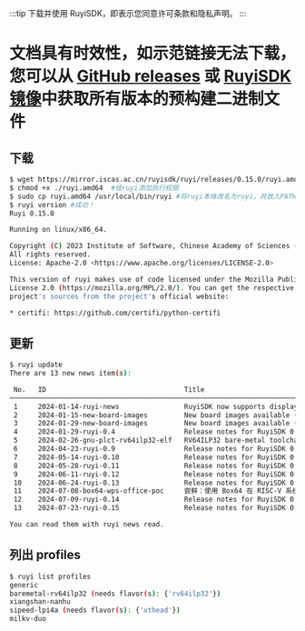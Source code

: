
:::tip
下载并使用 RuyiSDK，即表示您同意许可条款和隐私声明。
:::

# 文档具有时效性，如示范链接无法下载，您可以从 [GitHub releases](https://github.com/ruyisdk/ruyi/releases) 或 [RuyiSDK 镜像](https://mirror.iscas.ac.cn/ruyisdk/ruyi/releases/)中获取所有版本的预构建二进制文件

## 下载

```bash
$ wget https://mirror.iscas.ac.cn/ruyisdk/ruyi/releases/0.15.0/ruyi.amd64  #从软件源下载ruyi本体
$ chmod +x ./ruyi.amd64  #给ruyi添加执行权限
$ sudo cp ruyi.amd64 /usr/local/bin/ruyi #将ruyi本体改名为ruyi，并放入PATH
$ ruyi version #成功！
Ruyi 0.15.0

Running on linux/x86_64.

Copyright (C) 2023 Institute of Software, Chinese Academy of Sciences (ISCAS).
All rights reserved.
License: Apache-2.0 <https://www.apache.org/licenses/LICENSE-2.0>

This version of ruyi makes use of code licensed under the Mozilla Public
License 2.0 (https://mozilla.org/MPL/2.0/). You can get the respective
project's sources from the project's official website:

* certifi: https://github.com/certifi/python-certifi
```

## 更新

```bash
$ ruyi update
There are 13 new news item(s):

 No.   ID                                  Title
──────────────────────────────────────────────────────────────────────────────────────────────────
 1     2024-01-14-ruyi-news                RuyiSDK now supports displaying news
 2     2024-01-15-new-board-images         New board images available (2024-01-15)
 3     2024-01-29-new-board-images         New board images available (2024-01-29)
 4     2024-01-29-ruyi-0.4                 Release notes for RuyiSDK 0.4
 5     2024-02-26-gnu-plct-rv64ilp32-elf   RV64ILP32 bare-metal toolchain & profile now available
 6     2024-04-23-ruyi-0.9                 Release notes for RuyiSDK 0.9
 7     2024-05-14-ruyi-0.10                Release notes for RuyiSDK 0.10
 8     2024-05-28-ruyi-0.11                Release notes for RuyiSDK 0.11
 9     2024-06-11-ruyi-0.12                Release notes for RuyiSDK 0.12
 10    2024-06-24-ruyi-0.13                Release notes for RuyiSDK 0.13
 11    2024-07-08-box64-wps-office-poc     尝鲜：使用 Box64 在 RISC-V 系统上运行 WPS Office
 12    2024-07-09-ruyi-0.14                Release notes for RuyiSDK 0.14
 13    2024-07-23-ruyi-0.15                Release notes for RuyiSDK 0.15

You can read them with ruyi news read.
```

## 列出 profiles

```bash
$ ruyi list profiles
generic
baremetal-rv64ilp32 (needs flavor(s): {'rv64ilp32'})
xiangshan-nanhu
sipeed-lpi4a (needs flavor(s): {'xthead'})
milkv-duo
```
